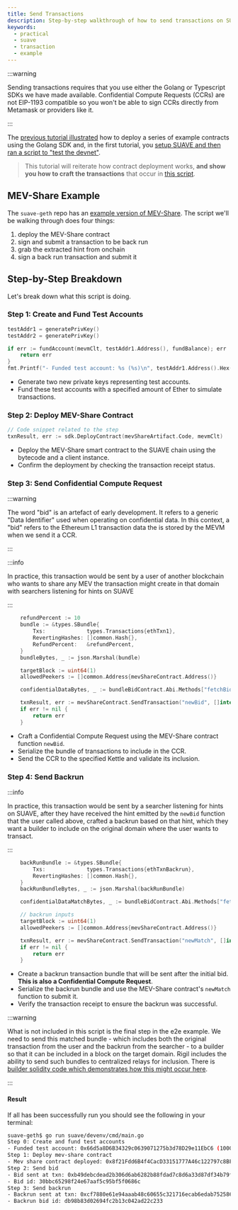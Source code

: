 ```yaml
---
title: Send Transactions
description: Step-by-step walkthrough of how to send transactions on SUAVE
keywords:
  - practical
  - suave
  - transaction
  - example
---
```


:::warning

Sending transactions requires that you use either the Golang or Typescript SDKs we have made available. Confidential Compute Requests (CCRs) are not EIP-1193 compatible so you won't be able to sign CCRs directly from Metamask or providers like it.

:::

The [previous tutorial illustrated](/tutorials/deploy-contracts) how to deploy a series of example contracts using the Golang SDK and, in the first tutorial, you [setup SUAVE and then ran a script to "test the devnet"](/tutorials/run-suave#testing-the-devnet). 

> This tutorial will reiterate how contract deployment works, **and show you how to craft the transactions** that occur in [this script](https://github.com/flashbots/suave-geth/blob/main/suave/devenv/cmd/main.go).

## MEV-Share Example

The `suave-geth` repo has an [example version of MEV-Share](https://github.com/flashbots/suave-geth/blob/main/suave/sol/standard_peekers/bids.sol#L65). The script we'll be walking through does four things:

1. deploy the MEV-Share contract
2. sign and submit a transaction to be back run
3. grab the extracted hint from onchain
4. sign a back run transaction and submit it

## Step-by-Step Breakdown

Let's break down what this script is doing.

### Step 1: Create and Fund Test Accounts

```go
testAddr1 = generatePrivKey()
testAddr2 = generatePrivKey()

if err := fundAccount(mevmClt, testAddr1.Address(), fundBalance); err != nil {
    return err
}
fmt.Printf("- Funded test account: %s (%s)\n", testAddr1.Address().Hex(), fundBalance.String())
```

- Generate two new private keys representing test accounts.
- Fund these test accounts with a specified amount of Ether to simulate transactions.

### Step 2: Deploy MEV-Share Contract

```go
// Code snippet related to the step
txnResult, err := sdk.DeployContract(mevShareArtifact.Code, mevmClt)
```

- Deploy the MEV-Share smart contract to the SUAVE chain using the bytecode and a client instance.
- Confirm the deployment by checking the transaction receipt status.

### Step 3: Send Confidential Compute Request

:::warning

The word "bid" is an artefact of early development. It refers to a generic "Data Identifier" used when operating on confidential data. In this context, a "bid" refers to the Ethereum L1 transaction data the is stored by the MEVM when we send it a CCR.

:::

:::info

In practice, this transaction would be sent by a user of another blockchain who wants to share any MEV the transaction might create in that domain with searchers listening for hints on SUAVE

:::

```go
    refundPercent := 10
    bundle := &types.SBundle{
        Txs:             types.Transactions{ethTxn1},
        RevertingHashes: []common.Hash{},
        RefundPercent:   &refundPercent,
    }
    bundleBytes, _ := json.Marshal(bundle)

    targetBlock := uint64(1)
    allowedPeekers := []common.Address{mevShareContract.Address()}

    confidentialDataBytes, _ := bundleBidContract.Abi.Methods["fetchBidConfidentialBundleData"].Outputs.Pack(bundleBytes)

    txnResult, err := mevShareContract.SendTransaction("newBid", []interface{}{targetBlock + 1, allowedPeekers, []common.Address{}}, confidentialDataBytes)
    if err != nil {
        return err
    }
```

- Craft a Confidential Compute Request using the MEV-Share contract function `newBid`.
- Serialize the bundle of transactions to include in the CCR.
- Send the CCR to the specified Kettle and validate its inclusion.

### Step 4: Send Backrun

:::info

In practice, this transaction would be sent by a searcher listening for hints on SUAVE, after they have received the hint emitted by the `newBid` function that the user called above, crafted a backrun based on that hint, which they want a builder to include on the original domain where the user wants to transact.

:::

```go
    backRunBundle := &types.SBundle{
        Txs:             types.Transactions{ethTxnBackrun},
        RevertingHashes: []common.Hash{},
    }
    backRunBundleBytes, _ := json.Marshal(backRunBundle)

    confidentialDataMatchBytes, _ := bundleBidContract.Abi.Methods["fetchBidConfidentialBundleData"].Outputs.Pack(backRunBundleBytes)

    // backrun inputs
    targetBlock := uint64(1)
    allowedPeekers := []common.Address{mevShareContract.Address()}

    txnResult, err := mevShareContract.SendTransaction("newMatch", []interface{}{targetBlock + 1, allowedPeekers, []common.Address{}, bidId}, confidentialDataMatchBytes)
    if err != nil {
        return err
    }
```

- Create a backrun transaction bundle that will be sent after the initial bid. **This is also a Confidential Compute Request**. 
- Serialize the backrun bundle and use the MEV-Share contract's `newMatch` function to submit it.
- Verify the transaction receipt to ensure the backrun was successful.


:::warning

What is not included in this script is the final step in the e2e example. We need to send this matched bundle - which includes both the original transaction from the user and the backrun from the searcher - to a builder so that it can be included in a block on the target domain. Rigil includes the ability to send such bundles to centralized relays for inclusion. There is [builder solidity code which demonstrates how this might occur here](https://github.com/flashbots/suave-geth/blob/main/suave/sol/standard_peekers/bids.sol#L141). 

:::

#### Result

If all has been successfully run you should see the following in your terminal:

```bash
suave-geth$ go run suave/devenv/cmd/main.go
Step 0: Create and fund test accounts
- Funded test account: 0x66d5a8D6B34329c0639071275b3d78D29e11EbC6 (100000000)
Step 1: Deploy mev-share contract
- Mev share contract deployed: 0x8f21Fdd6B4f4CacD33151777A46c122797c8BF17
Step 2: Send bid
- Bid sent at txn: 0xb49debcdead2b306d6ab6282b88fdad7c8d6a33d87df34b79f56d141eae7c08a
- Bid id: 30bbc65298f24e67aaf5c95bf5f0686c
Step 3: Send backrun
- Backrun sent at txn: 0xcf7880e61e94aaab48c60655c321716ecab6edab752586448b0412e93a969889
- Backrun bid id: db98b83d02694fc2b13c042ad22c233